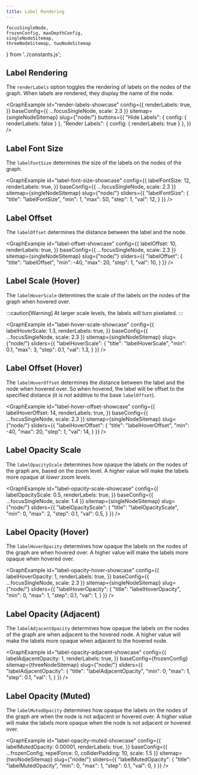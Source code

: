 ```yaml
---
title: Label Rendering
---
```


	focusSingleNode,
	frozenConfig, maxDepthConfig,
	singleNodeSitemap,
	threeNodeSitemap, twoNodeSitemap
} from '../constants.js';


## Label Rendering

The `renderLabels` option toggles the rendering of labels on the nodes of the graph. When labels are rendered, they display the name of the node.

<GraphExample id="render-labels-showcase" config={{
	renderLabels: true,
}} baseConfig={{ ...focusSingleNode, scale: 2.3 }} sitemap={singleNodeSitemap} slug={"node/"}
	buttons={{
		"Hide Labels": { config: { renderLabels: false } },
		"Render Labels": { config: { renderLabels: true } },
	}}
/>

## Label Font Size

The `labelFontSize` determines the size of the labels on the nodes of the graph.

<GraphExample id="label-font-size-showcase" config={{
	labelFontSize: 12,
	renderLabels: true,
}} baseConfig={{ ...focusSingleNode, scale: 2.3 }} sitemap={singleNodeSitemap} slug={"node/"} sliders={{
	"labelFontSize": {
		"title": "labelFontSize",
		"min": 1,
		"max": 50,
		"step": 1,
		"val": 12,
	}
}} />


## Label Offset

The `labelOffset` determines the distance between the label and the node.

<GraphExample id="label-offset-showcase" config={{
	labelOffset: 10,
	renderLabels: true,
}} baseConfig={{ ...focusSingleNode, scale: 2.3 }} sitemap={singleNodeSitemap} slug={"node/"} sliders={{
	"labelOffset": {
		"title": "labelOffset",
		"min": -40,
		"max": 20,
		"step": 1,
		"val": 10,
	}
}} />

## Label Scale (Hover)

The `labelHoverScale` determines the scale of the labels on the nodes of the graph when hovered over.

:::caution[Warning]
At larger scale levels, the labels will turn pixelated.
:::

<GraphExample id="label-hover-scale-showcase" config={{
	labelHoverScale: 1.3,
	renderLabels: true,
}} baseConfig={{ ...focusSingleNode, scale: 2.3 }} sitemap={singleNodeSitemap} slug={"node/"} sliders={{
	"labelHoverScale": {
		"title": "labelHoverScale",
		"min": 0.1,
		"max": 3,
		"step": 0.1,
		"val": 1.3,
	}
}} />

## Label Offset (Hover)

The `labelHoverOffset` determines the distance between the label and the node when hovered over.
So when hovered, the label will be offset to the specified distance (it is _not_ additive to the base `labelOffset`).

<GraphExample id="label-hover-offset-showcase" config={{
	labelHoverOffset: 14,
	renderLabels: true,
}} baseConfig={{ ...focusSingleNode, scale: 2.3 }} sitemap={singleNodeSitemap} slug={"node/"} sliders={{
	"labelHoverOffset": {
		"title": "labelHoverOffset",
		"min": -40,
		"max": 20,
		"step": 1,
		"val": 14,
	}
}} />

## Label Opacity Scale

The `labelOpacityScale` determines how opaque the labels on the nodes of the graph are, based on the zoom level.
A higher value will make the labels more opaque at _lower_ zoom levels.

<GraphExample id="label-opacity-scale-showcase" config={{
	labelOpacityScale: 0.5,
	renderLabels: true,
}} baseConfig={{ ...focusSingleNode, scale: 1.4 }} sitemap={singleNodeSitemap} slug={"node/"} sliders={{
	"labelOpacityScale": {
		"title": "labelOpacityScale",
		"min": 0,
		"max": 2,
		"step": 0.1,
		"val": 0.5,
	}
}} />


## Label Opacity (Hover)

The `labelHoverOpacity` determines how opaque the labels on the nodes of the graph are when hovered over.
A higher value will make the labels more opaque when hovered over.

<GraphExample id="label-opacity-hover-showcase" config={{
	labelHoverOpacity: 1,
	renderLabels: true,
}} baseConfig={{ ...focusSingleNode, scale: 2.3 }} sitemap={singleNodeSitemap} slug={"node/"} sliders={{
	"labelHoverOpacity": {
		"title": "labelHoverOpacity",
		"min": 0,
		"max": 1,
		"step": 0.1,
		"val": 1,
	}
}} />


## Label Opacity (Adjacent)

The `labelAdjacentOpacity` determines how opaque the labels on the nodes of the graph are when adjacent to the hovered node.
A higher value will make the labels more opaque when adjacent to the hovered node.

<GraphExample id="label-opacity-adjacent-showcase" config={{
	labelAdjacentOpacity: 1,
	renderLabels: true,
}} baseConfig={frozenConfig} sitemap={threeNodeSitemap} slug={"node/"} sliders={{
	"labelAdjacentOpacity": {
		"title": "labelAdjacentOpacity",
		"min": 0,
		"max": 1,
		"step": 0.1,
		"val": 1,
	}
}} />

## Label Opacity (Muted)

The `labelMutedOpacity` determines how opaque the labels on the nodes of the graph are when the node is not adjacent or hovered over.
A higher value will make the labels more opaque when the node is not adjacent or hovered over.

<GraphExample id="label-opacity-muted-showcase" config={{
	labelMutedOpacity: 0.00001,
	renderLabels: true,
}} baseConfig={{ ...frozenConfig, repelForce: 0, colliderPadding: 10, scale: 1.5 }} sitemap={twoNodeSitemap} slug={"node/"} sliders={{
	"labelMutedOpacity": {
		"title": "labelMutedOpacity",
		"min": 0,
		"max": 1,
		"step": 0.1,
		"val": 0,
	}
}} />

